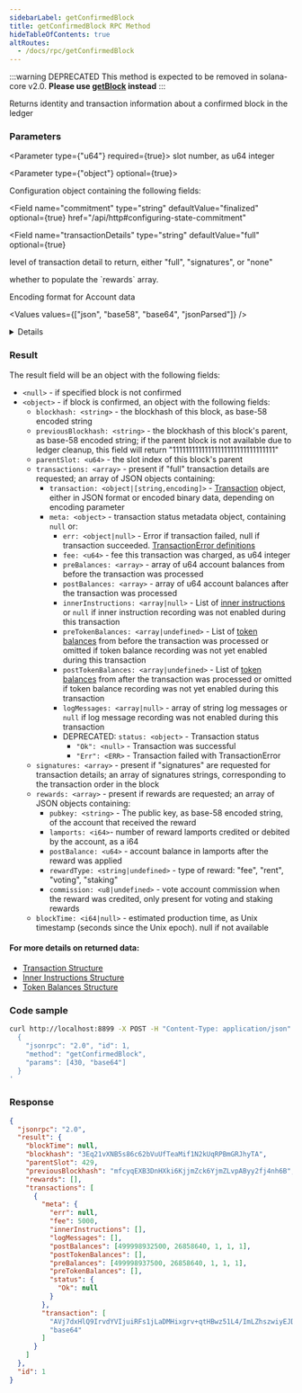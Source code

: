 ```yaml
---
sidebarLabel: getConfirmedBlock
title: getConfirmedBlock RPC Method
hideTableOfContents: true
altRoutes:
  - /docs/rpc/getConfirmedBlock
---
```


:::warning DEPRECATED This method is expected to be removed in solana-core v2.0.
**Please use [getBlock](#getblock) instead** :::

Returns identity and transaction information about a confirmed block in the
ledger

<DocSideBySide>

<DocLeftSide>

### Parameters

<Parameter type={"u64"} required={true}>
  slot number, as u64 integer
</Parameter>

<Parameter type={"object"} optional={true}>

Configuration object containing the following fields:

<Field
  name="commitment"
  type="string"
  defaultValue="finalized"
  optional={true}
  href="/api/http#configuring-state-commitment"
></Field>

<Field
  name="transactionDetails"
  type="string"
  defaultValue="full"
  optional={true}
>
  level of transaction detail to return, either "full", "signatures", or "none"
</Field>

<Field name="rewards" type="bool" defaultValue={true} optional={true}>
  whether to populate the `rewards` array.
</Field>

<Field name="encoding" type="string" defaultValue="json" optional={true} href="/api/http#parsed-responses">

Encoding format for Account data

<Values values={["json", "base58", "base64", "jsonParsed"]} />

<details>

- `jsonParsed` encoding attempts to use program-specific instruction parsers to
  return more human-readable and explicit data in the
  `transaction.message.instructions` list.
- If `jsonParsed` is requested but a parser cannot be found, the instruction
  falls back to regular JSON encoding (`accounts`, `data`, and `programIdIndex`
  fields).

</details>

</Field>

</Parameter>

### Result

The result field will be an object with the following fields:

- `<null>` - if specified block is not confirmed
- `<object>` - if block is confirmed, an object with the following fields:
  - `blockhash: <string>` - the blockhash of this block, as base-58 encoded
    string
  - `previousBlockhash: <string>` - the blockhash of this block's parent, as
    base-58 encoded string; if the parent block is not available due to ledger
    cleanup, this field will return "11111111111111111111111111111111"
  - `parentSlot: <u64>` - the slot index of this block's parent
  - `transactions: <array>` - present if "full" transaction details are
    requested; an array of JSON objects containing:
    - `transaction: <object|[string,encoding]>` -
      [Transaction](#transaction-structure) object, either in JSON format or
      encoded binary data, depending on encoding parameter
    - `meta: <object>` - transaction status metadata object, containing `null`
      or:
      - `err: <object|null>` - Error if transaction failed, null if transaction
        succeeded.
        [TransactionError definitions](https://github.com/solana-labs/solana/blob/c0c60386544ec9a9ec7119229f37386d9f070523/sdk/src/transaction/error.rs#L13)
      - `fee: <u64>` - fee this transaction was charged, as u64 integer
      - `preBalances: <array>` - array of u64 account balances from before the
        transaction was processed
      - `postBalances: <array>` - array of u64 account balances after the
        transaction was processed
      - `innerInstructions: <array|null>` - List of
        [inner instructions](#inner-instructions-structure) or `null` if inner
        instruction recording was not enabled during this transaction
      - `preTokenBalances: <array|undefined>` - List of
        [token balances](#token-balances-structure) from before the transaction
        was processed or omitted if token balance recording was not yet enabled
        during this transaction
      - `postTokenBalances: <array|undefined>` - List of
        [token balances](#token-balances-structure) from after the transaction
        was processed or omitted if token balance recording was not yet enabled
        during this transaction
      - `logMessages: <array|null>` - array of string log messages or `null` if
        log message recording was not enabled during this transaction
      - DEPRECATED: `status: <object>` - Transaction status
        - `"Ok": <null>` - Transaction was successful
        - `"Err": <ERR>` - Transaction failed with TransactionError
  - `signatures: <array>` - present if "signatures" are requested for
    transaction details; an array of signatures strings, corresponding to the
    transaction order in the block
  - `rewards: <array>` - present if rewards are requested; an array of JSON
    objects containing:
    - `pubkey: <string>` - The public key, as base-58 encoded string, of the
      account that received the reward
    - `lamports: <i64>`- number of reward lamports credited or debited by the
      account, as a i64
    - `postBalance: <u64>` - account balance in lamports after the reward was
      applied
    - `rewardType: <string|undefined>` - type of reward: "fee", "rent",
      "voting", "staking"
    - `commission: <u8|undefined>` - vote account commission when the reward was
      credited, only present for voting and staking rewards
  - `blockTime: <i64|null>` - estimated production time, as Unix timestamp
    (seconds since the Unix epoch). null if not available

#### For more details on returned data:

- [Transaction Structure](#transaction-structure)
- [Inner Instructions Structure](#inner-instructions-structure)
- [Token Balances Structure](#token-balances-structure)

</DocLeftSide>

<DocRightSide>

### Code sample

```bash
curl http://localhost:8899 -X POST -H "Content-Type: application/json" -d '
  {
    "jsonrpc": "2.0", "id": 1,
    "method": "getConfirmedBlock",
    "params": [430, "base64"]
  }
'
```

### Response

```json
{
  "jsonrpc": "2.0",
  "result": {
    "blockTime": null,
    "blockhash": "3Eq21vXNB5s86c62bVuUfTeaMif1N2kUqRPBmGRJhyTA",
    "parentSlot": 429,
    "previousBlockhash": "mfcyqEXB3DnHXki6KjjmZck6YjmZLvpAByy2fj4nh6B",
    "rewards": [],
    "transactions": [
      {
        "meta": {
          "err": null,
          "fee": 5000,
          "innerInstructions": [],
          "logMessages": [],
          "postBalances": [499998932500, 26858640, 1, 1, 1],
          "postTokenBalances": [],
          "preBalances": [499998937500, 26858640, 1, 1, 1],
          "preTokenBalances": [],
          "status": {
            "Ok": null
          }
        },
        "transaction": [
          "AVj7dxHlQ9IrvdYVIjuiRFs1jLaDMHixgrv+qtHBwz51L4/ImLZhszwiyEJDIp7xeBSpm/TX5B7mYzxa+fPOMw0BAAMFJMJVqLw+hJYheizSoYlLm53KzgT82cDVmazarqQKG2GQsLgiqktA+a+FDR4/7xnDX7rsusMwryYVUdixfz1B1Qan1RcZLwqvxvJl4/t3zHragsUp0L47E24tAFUgAAAABqfVFxjHdMkoVmOYaR1etoteuKObS21cc1VbIQAAAAAHYUgdNXR0u3xNdiTr072z2DVec9EQQ/wNo1OAAAAAAAtxOUhPBp2WSjUNJEgfvy70BbxI00fZyEPvFHNfxrtEAQQEAQIDADUCAAAAAQAAAAAAAACtAQAAAAAAAAdUE18R96XTJCe+YfRfUp6WP+YKCy/72ucOL8AoBFSpAA==",
          "base64"
        ]
      }
    ]
  },
  "id": 1
}
```

</DocRightSide>
</DocSideBySide>
